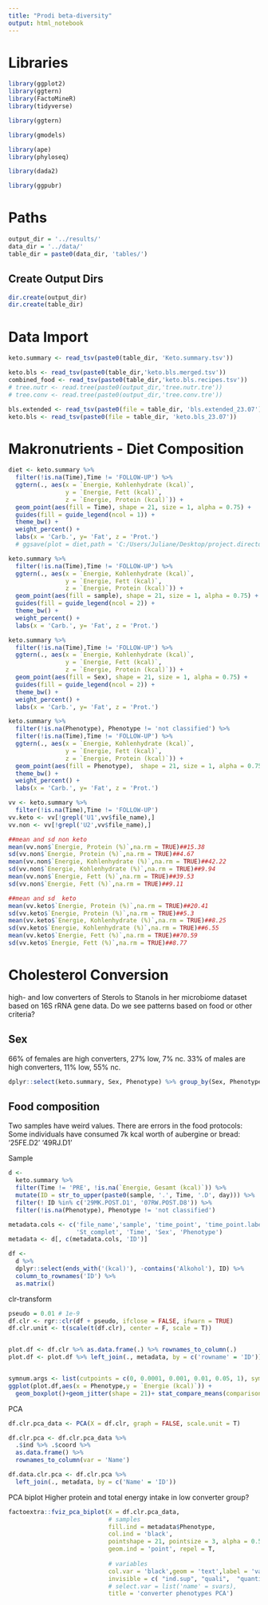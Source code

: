 ```yaml
---
title: "Prodi beta-diversity"
output: html_notebook
---
```


# Libraries
```r
library(ggplot2)
library(ggtern)
library(FactoMineR)
library(tidyverse)

library(ggtern)

library(gmodels)

library(ape)
library(phyloseq)

library(dada2)

library(ggpubr)
```

# Paths
```r
output_dir = '../results/'
data_dir = '../data/'
table_dir = paste0(data_dir, 'tables/')
```

## Create Output Dirs
```r
dir.create(output_dir)
dir.create(table_dir)
```

# Data Import
```r
keto.summary <- read_tsv(paste0(table_dir, 'Keto.summary.tsv'))

keto.bls <- read_tsv(paste0(table_dir,'keto.bls.merged.tsv'))
combined_food <- read_tsv(paste0(table_dir,'keto.bls.recipes.tsv'))
# tree.nutr <- read.tree(paste0(output_dir,'tree.nutr.tre'))
# tree.conv <- read.tree(paste0(output_dir,'tree.conv.tre'))

bls.extended <- read_tsv(paste0(file = table_dir, 'bls.extended_23.07'))
keto.bls <- read_tsv(paste0(file = table_dir, 'keto.bls_23.07'))
```

# Makronutrients - Diet Composition
```r
diet <- keto.summary %>% 
  filter(!is.na(Time),Time != 'FOLLOW-UP') %>% 
  ggtern(., aes(x = `Energie, Kohlenhydrate (kcal)`, 
                y = `Energie, Fett (kcal)`, 
                z = `Energie, Protein (kcal)`)) + 
  geom_point(aes(fill = Time), shape = 21, size = 1, alpha = 0.75) + 
  guides(fill = guide_legend(ncol = 1)) + 
  theme_bw() + 
  weight_percent() + 
  labs(x = 'Carb.', y= 'Fat', z = 'Prot.') 
  # ggsave(plot = diet,path = 'C:/Users/Juliane/Desktop/project.directory/results',filename = 'diet.macro.compo.pdf',)

keto.summary %>%
  filter(!is.na(Time),Time != 'FOLLOW-UP') %>% 
  ggtern(., aes(x = `Energie, Kohlenhydrate (kcal)`, 
                y = `Energie, Fett (kcal)`, 
                z = `Energie, Protein (kcal)`)) + 
  geom_point(aes(fill = sample), shape = 21, size = 1, alpha = 0.75) + 
  guides(fill = guide_legend(ncol = 2)) + 
  theme_bw() + 
  weight_percent() + 
  labs(x = 'Carb.', y= 'Fat', z = 'Prot.')

keto.summary %>% 
  filter(!is.na(Time),Time != 'FOLLOW-UP') %>% 
  ggtern(., aes(x = `Energie, Kohlenhydrate (kcal)`, 
                y = `Energie, Fett (kcal)`, 
                z = `Energie, Protein (kcal)`)) + 
  geom_point(aes(fill = Sex), shape = 21, size = 1, alpha = 0.75) + 
  guides(fill = guide_legend(ncol = 2)) + 
  theme_bw() + 
  weight_percent() + 
  labs(x = 'Carb.', y= 'Fat', z = 'Prot.')

keto.summary %>% 
  filter(!is.na(Phenotype), Phenotype != 'not classified') %>% 
  filter(!is.na(Time),Time != 'FOLLOW-UP') %>% 
  ggtern(., aes(x = `Energie, Kohlenhydrate (kcal)`, 
                y = `Energie, Fett (kcal)`, 
                z = `Energie, Protein (kcal)`)) + 
  geom_point(aes(fill = Phenotype),  shape = 21, size = 1, alpha = 0.75) + 
  theme_bw() + 
  weight_percent() + 
  labs(x = 'Carb.', y= 'Fat', z = 'Prot.')

vv <- keto.summary %>% 
  filter(!is.na(Time),Time != 'FOLLOW-UP')
vv.keto <- vv[!grepl('U1',vv$file_name),]
vv.non <- vv[!grepl('U2',vv$file_name),]

##mean and sd non keto
mean(vv.non$`Energie, Protein (%)`,na.rm = TRUE)##15.38
sd(vv.non$`Energie, Protein (%)`,na.rm = TRUE)##4.67
mean(vv.non$`Energie, Kohlenhydrate (%)`,na.rm = TRUE)##42.22
sd(vv.non$`Energie, Kohlenhydrate (%)`,na.rm = TRUE)##9.94
mean(vv.non$`Energie, Fett (%)`,na.rm = TRUE)##39.53
sd(vv.non$`Energie, Fett (%)`,na.rm = TRUE)##9.11

##mean and sd  keto
mean(vv.keto$`Energie, Protein (%)`,na.rm = TRUE)##20.41
sd(vv.keto$`Energie, Protein (%)`,na.rm = TRUE)##5.3
mean(vv.keto$`Energie, Kohlenhydrate (%)`,na.rm = TRUE)##8.25
sd(vv.keto$`Energie, Kohlenhydrate (%)`,na.rm = TRUE)##6.55
mean(vv.keto$`Energie, Fett (%)`,na.rm = TRUE)##70.59
sd(vv.keto$`Energie, Fett (%)`,na.rm = TRUE)##8.77
```

# Cholesterol Conversion
high- and low converters of Sterols to Stanols in her microbiome dataset based on 16S rRNA gene data.
Do we see patterns based on food or other criteria?

## Sex
66% of females are high converters, 27% low, 7% nc.
33% of males are high converters, 11% low, 55% nc.
```r
dplyr::select(keto.summary, Sex, Phenotype) %>% group_by(Sex, Phenotype) %>% tally() %>% group_by(Sex) %>% mutate(fraction.sex = n / sum(n, na.rm = T)) %>% group_by(Phenotype) %>% mutate(fraction.phenotype = n / sum(n, na.rm = T))
```


## Food composition
Two samples have weird values. There are errors in the food protocols:
Some individuals have consumed 7k kcal worth of aubergine or bread: 
'25FE.D2'
'49RJ.D1'

Sample
```r
d <- 
  keto.summary %>% 
  filter(Time != 'PRE', !is.na(`Energie, Gesamt (kcal)`)) %>% 
  mutate(ID = str_to_upper(paste0(sample, '.', Time, '.D', day))) %>% 
  filter(! ID %in% c('29MK.POST.D1', '07RW.POST.D8')) %>% 
  filter(!is.na(Phenotype), Phenotype != 'not classified')

metadata.cols <- c('file_name','sample', 'time_point', 'time_point.label', 'date', 'day', 
                   'St_complet', 'Time', 'Sex', 'Phenotype')
metadata <- d[, c(metadata.cols, 'ID')]

df <- 
  d %>% 
  dplyr::select(ends_with('(kcal)'), -contains('Alkohol'), ID) %>%
  column_to_rownames('ID') %>% 
  as.matrix()
```

clr-transform
```r
pseudo = 0.01 # 1e-9
df.clr <- rgr::clr(df + pseudo, ifclose = FALSE, ifwarn = TRUE)
df.clr.unit <- t(scale(t(df.clr), center = F, scale = T))


plot.df <- df.clr %>% as.data.frame(.) %>% rownames_to_column(.)
plot.df <- plot.df %>% left_join(., metadata, by = c('rowname' = 'ID'))


symnum.args <- list(cutpoints = c(0, 0.0001, 0.001, 0.01, 0.05, 1), symbols = c("****", "***", "**", "*", "ns"))
ggplot(plot.df,aes(x = Phenotype,y = `Energie (kcal)`)) +
  geom_boxplot()+geom_jitter(shape = 21)+ stat_compare_means(comparison = list(c('high converter','low converter')),hide.ns = FALSE,symnum.args = symnum.args)

```

PCA
```r
df.clr.pca_data <- PCA(X = df.clr, graph = FALSE, scale.unit = T)

df.clr.pca <- df.clr.pca_data %>% 
  .$ind %>% .$coord %>% 
  as.data.frame() %>% 
  rownames_to_column(var = 'Name') 

df.data.clr.pca <- df.clr.pca %>% 
  left_join(., metadata, by = c('Name' = 'ID'))
```


PCA biplot
Higher protein and total energy intake in low converter group?
```r
factoextra::fviz_pca_biplot(X = df.clr.pca_data, 
                            # samples
                            fill.ind = metadata$Phenotype,
                            col.ind = 'black',
                            pointshape = 21, pointsize = 3, alpha = 0.5,
                            geom.ind = 'point', repel = T, 
                            
                            # variables
                            col.var = 'black',geom = 'text',label = 'var',
                            invisible = c( "ind.sup", "quali",  "quanti.sup"),
                            # select.var = list('name' = svars), 
                            title = 'converter phenotypes PCA')
                               


```
